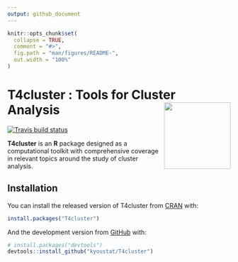 ```yaml
---
output: github_document
---
```


<!-- README.md is generated from README.Rmd. Please edit that file -->

```r
knitr::opts_chunk$set(
  collapse = TRUE,
  comment = "#>",
  fig.path = "man/figures/README-",
  out.width = "100%"
)
```

# T4cluster : Tools for Cluster Analysis <a href='https://kyoustat.com/T4cluster/'><img src='man/figures/logo.png' align="right" height="150" /></a>

<!-- badges: start -->
[![Travis build status](https://travis-ci.com/kyoustat/T4cluster.svg?branch=master)](https://travis-ci.com/kyoustat/T4cluster)
<!-- badges: end -->

**T4cluster** is an **R** package designed as a computational toolkit with comprehensive coverage 
in relevant topics around the study of cluster analysis. 

## Installation

You can install the released version of T4cluster from [CRAN](https://CRAN.R-project.org) with:

``` r
install.packages("T4cluster")
```

And the development version from [GitHub](https://github.com/) with:

``` r
# install.packages("devtools")
devtools::install_github("kyoustat/T4cluster")
```
